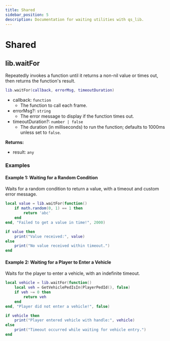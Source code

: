 ```yaml
---
title: Shared
sidebar_position: 5
description: Documentation for waiting utilities with qs_lib.
---
```


# Shared

## lib.waitFor

Repeatedly invokes a function until it returns a non-nil value or times out, then returns the function's result.

```lua
lib.waitFor(callback, errorMsg, timeoutDuration)
```

- callback: `function`
  - The function to call each frame.
- errorMsg?: `string`
  - The error message to display if the function times out.
- timeoutDuration?: `number | false`
  - The duration (in milliseconds) to run the function; defaults to 1000ms unless set to `false`.

**Returns:**

- result: `any`

### Examples

#### Example 1: Waiting for a Random Condition

Waits for a random condition to return a value, with a timeout and custom error message.

```lua
local value = lib.waitFor(function()
    if math.random(0, 1) == 1 then
        return 'abc'
    end
end, "Failed to get a value in time!", 2000)

if value then
    print("Value received:", value)
else
    print("No value received within timeout.")
end
```

#### Example 2: Waiting for a Player to Enter a Vehicle

Waits for the player to enter a vehicle, with an indefinite timeout.

```lua
local vehicle = lib.waitFor(function()
    local veh = GetVehiclePedIsIn(PlayerPedId(), false)
    if veh ~= 0 then
        return veh
    end
end, "Player did not enter a vehicle!", false)

if vehicle then
    print("Player entered vehicle with handle:", vehicle)
else
    print("Timeout occurred while waiting for vehicle entry.")
end
```